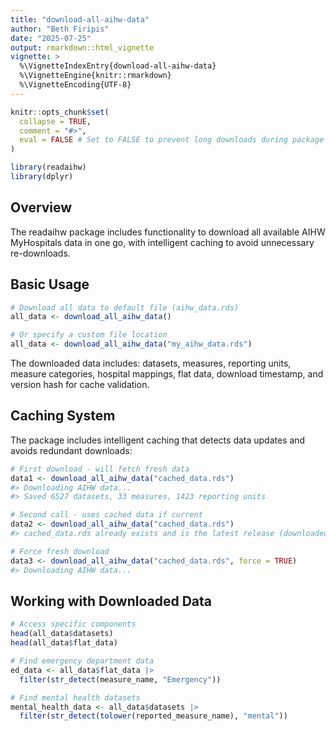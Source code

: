 ```yaml
---
title: "download-all-aihw-data"
author: "Beth Firipis"
date: "2025-07-25"
output: rmarkdown::html_vignette
vignette: >
  %\VignetteIndexEntry{download-all-aihw-data}
  %\VignetteEngine{knitr::rmarkdown}
  %\VignetteEncoding{UTF-8}
---
```


```r
knitr::opts_chunk$set(
  collapse = TRUE,
  comment = "#>",
  eval = FALSE # Set to FALSE to prevent long downloads during package build
)
```

```r
library(readaihw)
library(dplyr)
```

## Overview

The readaihw package includes functionality to download all available AIHW MyHospitals data in one go, with intelligent caching to avoid unnecessary re-downloads.

## Basic Usage

```r
# Download all data to default file (aihw_data.rds)
all_data <- download_all_aihw_data()

# Or specify a custom file location
all_data <- download_all_aihw_data("my_aihw_data.rds")
```

The downloaded data includes: datasets, measures, reporting units, measure categories, hospital mappings, flat data, download timestamp, and version hash for cache validation.

## Caching System

The package includes intelligent caching that detects data updates and avoids redundant downloads:

```r
# First download - will fetch fresh data
data1 <- download_all_aihw_data("cached_data.rds")
#> Downloading AIHW data...
#> Saved 6527 datasets, 33 measures, 1423 reporting units

# Second call - uses cached data if current
data2 <- download_all_aihw_data("cached_data.rds")
#> cached_data.rds already exists and is the latest release (downloaded: 2024-01-15 10:30), use download_all_aihw_data(force=TRUE) to force download

# Force fresh download
data3 <- download_all_aihw_data("cached_data.rds", force = TRUE)
#> Downloading AIHW data...
```

## Working with Downloaded Data

```r
# Access specific components
head(all_data$datasets)
head(all_data$flat_data)

# Find emergency department data
ed_data <- all_data$flat_data |>
  filter(str_detect(measure_name, "Emergency"))

# Find mental health datasets
mental_health_data <- all_data$datasets |>
  filter(str_detect(tolower(reported_measure_name), "mental"))
```

